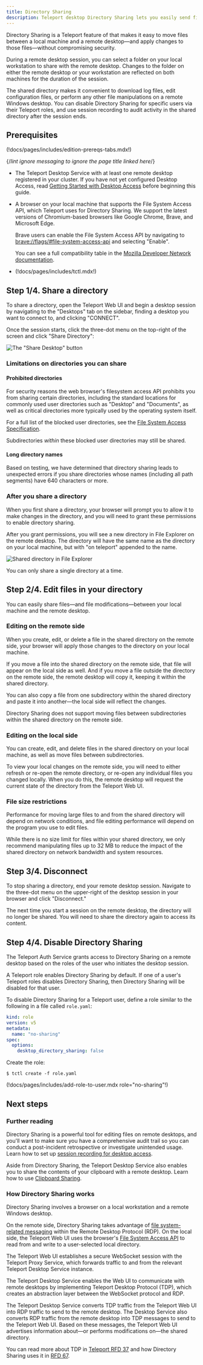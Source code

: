 ```yaml
---
title: Directory Sharing
description: Teleport desktop Directory Sharing lets you easily send files to a remote desktop.
---
```


Directory Sharing is a Teleport feature of that makes it easy to move files
between a local machine and a remote desktop—and apply changes to those
files—without compromising security.

During a remote desktop session, you can select a folder on your local
workstation to share with the remote desktop. Changes to the folder on either
the remote desktop or your workstation are reflected on both machines for the
duration of the session.

The shared directory makes it convenient to download log files, edit
configuration files, or perform any other file manipulations on a remote Windows
desktop. You can disable Directory Sharing for specific users via their Teleport
roles, and use session recording to audit activity in the shared directory
after the session ends.

## Prerequisites

(!docs/pages/includes/edition-prereqs-tabs.mdx!)

{/*lint ignore messaging to ignore the page title linked here*/}
- The Teleport Desktop Service with at least one remote desktop registered in
  your cluster. If you have not yet configured Desktop Access, read [Getting
  Started with Desktop Access](./getting-started.mdx) before beginning this
  guide.

- A browser on your local machine that supports the File System Access API,
  which Teleport uses for Directory Sharing. We support the latest versions of
  Chromium-based browsers like Google Chrome, Brave, and Microsoft Edge.

  Brave users can enable the File System Access API by navigating to
  [brave://flags/#file-system-access-api](brave://flags/#file-system-access-api)
  and selecting "Enable".

  You can see a full compatibility table in the [Mozilla Developer Network
  documentation](https://developer.mozilla.org/en-US/docs/Web/API/File_System_Access_API#browser_compatibility).

- (!docs/pages/includes/tctl.mdx!)

## Step 1/4. Share a directory

To share a directory, open the Teleport Web UI and begin a desktop session by
navigating to the "Desktops" tab on the sidebar, finding a desktop you want to
connect to, and clicking "CONNECT".

Once the session starts, click the three-dot menu on the top-right of the screen
and click "Share Directory":

![The "Share Desktop" button](../../../img/desktop-access/share.png)

### Limitations on directories you can share

#### Prohibited directories

For security reasons the web browser's filesystem access API prohibits you from
sharing certain directories, including the standard locations for commonly used
user directories such as "Desktop" and "Documents", as well as critical
directories more typically used by the operating system itself.

For a full list of the blocked user directories, see the [File System Access
Specification](https://wicg.github.io/file-system-access/#enumdef-wellknowndirectory).

Subdirectories *within* these blocked user directories may still be shared.

#### Long directory names

Based on testing, we have determined that directory sharing leads to unexpected
errors if you share directories whose names (including all path segments) have
640 characters or more.

### After you share a directory

When you first share a directory, your browser will prompt you to allow it to
make changes in the directory, and you will need to grant these permissions to
enable directory sharing.

After you grant permissions, you will see a new directory in File Explorer on
the remote desktop. The directory will have the same name as the directory on
your local machine, but with "on teleport" appended to the name.

![Shared directory in File Explorer](../../../img/desktop-access/shared-dir.png)

You can only share a single directory at a time.

## Step 2/4. Edit files in your directory

You can easily share files—and file modifications—between your local machine and
the remote desktop.

### Editing on the remote side

When you create, edit, or delete a file in the shared directory on the remote
side, your browser will apply those changes to the directory on your local
machine.

If you move a file into the shared directory on the remote side, that
file will appear on the local side as well. And if you move a file outside the
directory on the remote side, the remote desktop will copy it, keeping it within
the shared directory.

You can also copy a file from one subdirectory within the shared directory and
paste it into another—the local side will reflect the changes.

<Admonition type="warning">

Directory Sharing does not support moving files between subdirectories within
the shared directory on the remote side.

</Admonition>

### Editing on the local side

You can create, edit, and delete files in the shared directory on your
local machine, as well as move files between subdirectories.

To view your local changes on the remote side, you will need to either refresh
or re-open the remote directory, or re-open any individual files you changed
locally. When you do this, the remote desktop will request the current state of
the directory from the Teleport Web UI.

### File size restrictions

Performance for moving large files to and from the shared directory
will depend on network conditions, and file editing performance will
depend on the program you use to edit files.

While there is no size limit for files within your shared directory, we only
recommend manipulating files up to 32 MB to reduce the impact of the shared
directory on network bandwidth and system resources.

## Step 3/4. Disconnect

To stop sharing a directory, end your remote desktop session. Navigate to the
three-dot menu on the upper-right of the desktop session in your browser and
click "Disconnect."

The next time you start a session on the remote desktop, the directory will no
longer be shared. You will need to share the directory again to access its
content.

## Step 4/4. Disable Directory Sharing

The Teleport Auth Service grants access to Directory Sharing on a remote desktop
based on the roles of the user who initiates the desktop session.

A Teleport role enables Directory Sharing by default. If one of a user's
Teleport roles disables Directory Sharing, then Directory Sharing will be
disabled for that user.

To disable Directory Sharing for a Teleport user, define a role similar to the
following in a file called `role.yaml`:

```yaml
kind: role
version: v5
metadata:
  name: "no-sharing"
spec:
  options:
    desktop_directory_sharing: false
```

Create the role:

```code
$ tctl create -f role.yaml
```

(!docs/pages/includes/add-role-to-user.mdx role="no-sharing"!)

## Next steps

### Further reading

Directory Sharing is a powerful tool for editing files on remote desktops, and
you'll want to make sure you have a comprehensive audit trail so you can conduct
a post-incident retrospective or investigate unintended usage. Learn how to set
up [session recording for desktop access](../../reference/agent-services/desktop-access-reference/sessions.mdx).

Aside from Directory Sharing, the Teleport Desktop Service also enables you to
share the contents of your clipboard with a remote desktop. Learn how to use
[Clipboard Sharing](../../reference/agent-services/desktop-access-reference/clipboard.mdx).

### How Directory Sharing works

Directory Sharing involves a browser on a local workstation and a remote Windows
desktop.

On the remote side, Directory Sharing takes advantage of [file system-related
messaging](https://docs.microsoft.com/en-us/openspecs/windows_protocols/ms-rdpefs/)
within the Remote Desktop Protocol (RDP). On the local side, the Teleport Web UI
uses the browser's [File System Access
API](https://developer.mozilla.org/en-US/docs/Web/API/File_System_Access_API) to
read from and write to a user-selected local directory.

The Teleport Web UI establishes a secure WebSocket session with the Teleport
Proxy Service, which forwards traffic to and from the relevant Teleport Desktop
Service instance.

The Teleport Desktop Service enables the Web UI to communicate with remote
desktops by implementing Teleport Desktop Protocol (TDP), which creates an
abstraction layer between the WebSocket protocol and RDP.

The Teleport Desktop Service converts TDP traffic from the Teleport Web UI into
RDP traffic to send to the remote desktop. The Desktop Service also converts RDP
traffic from the remote desktop into TDP messages to send to the Teleport
Web UI. Based on these messages, the Teleport Web UI advertises information
about—or performs modifications on—the shared directory.

You can read more about TDP in [Teleport RFD
37](https://github.com/gravitational/teleport/blob/master/rfd/0037-desktop-access-protocol.md)
and how Directory Sharing uses it in [RFD
67](https://github.com/gravitational/teleport/blob/master/rfd/0067-desktop-access-file-system-sharing.md).
